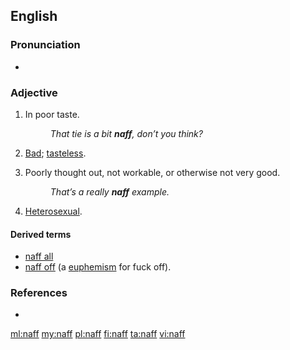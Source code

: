 {{also|Naff}}
==English==

===Pronunciation===
* {{rhymes|æf|lang=en}}

===Adjective===
{{en-adj|er}}

# {{context|British|_|slang|lang=en}} In poor taste.
#: ''That tie is a bit '''naff''', don’t you think?''
# {{context|Polari|lang=en}} [[bad|Bad]]; [[tasteless]].
# {{context|British|_|slang|lang=en}} Poorly thought out, not workable, or otherwise not very good.
#: ''That’s a really '''naff''' example.''
# {{context|Polari|lang=en}} [[heterosexual|Heterosexual]].

====Derived terms====
* [[naff all]]
* [[naff off]] (a [[euphemism]] for fuck off).

===References===
* {{R:OneLook}}

[[ml:naff]]
[[my:naff]]
[[pl:naff]]
[[fi:naff]]
[[ta:naff]]
[[vi:naff]]